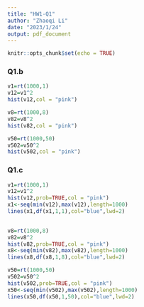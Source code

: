 ```yaml
---
title: "HW1-Q1"
author: "Zhaoqi Li"
date: "2023/1/24"
output: pdf_document
---
```


```r
knitr::opts_chunk$set(echo = TRUE)
```

### Q1.b
```r
v1=rt(1000,1)
v12=v1^2
hist(v12,col = "pink")

v8=rt(1000,8)
v82=v8^2
hist(v82,col = "pink")

v50=rt(1000,50)
v502=v50^2
hist(v502,col = "pink")
```
### Q1.c

```r
v1=rt(1000,1)
v12=v1^2
hist(v12,prob=TRUE,col = "pink")
x1<-seq(min(v12),max(v12),length=1000)
lines(x1,df(x1,1,1),col="blue",lwd=2)
      

v8=rt(1000,8)
v82=v8^2
hist(v82,prob=TRUE,col = "pink")
x8<-seq(min(v82),max(v82),length=1000)
lines(x8,df(x8,1,8),col="blue",lwd=2)

v50=rt(1000,50)
v502=v50^2
hist(v502,prob=TRUE,col = "pink")
x50<-seq(min(v502),max(v502),length=1000)
lines(x50,df(x50,1,50),col="blue",lwd=2)
```

